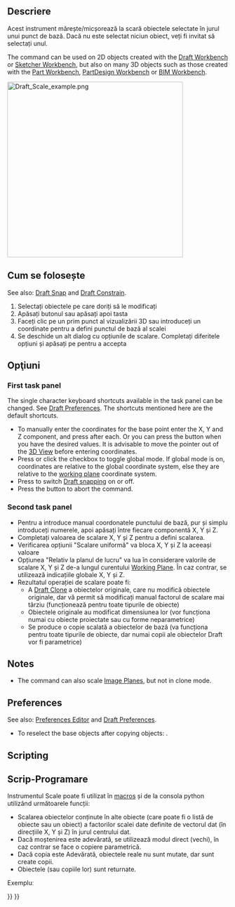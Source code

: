 <languages/>

{{Docnav
|[[Draft_Rotate|Rotate]]
|[[Draft_Mirror|Mirror]]
|[[Draft_Workbench|Draft]]
|IconL=Draft_Rotate.svg
|IconR=Draft_Mirror.svg
|IconC=Workbench_Draft.svg
}}

<div class="mw-translate-fuzzy">
{{GuiCommand/ro
|Name=Draft Scale
|Name/ro=Draft Scale
|MenuLocation=Draft → Scale
|Workbenches=[[Draft_Workbench/ro|Draft]], [[Arch_Workbench/ro|Arch]]
|Shortcut={{KEY|S}} {{KEY|C}}
|SeeAlso=[[Draft Clone/ro|Draft Clone]]
}}
</div>

<span id="Description"></span>
==Descriere==

<div class="mw-translate-fuzzy">
Acest instrument mărește/micșorează la scară  obiectele selectate în jurul unui punct de bază. Dacă nu este selectat niciun obiect, veți fi invitat să selectați unul.
</div>

The command can be used on 2D objects created with the [[Draft_Workbench|Draft Workbench]] or [[Sketcher_Workbench|Sketcher Workbench]], but also on many 3D objects such as those created with the [[Part_Workbench|Part Workbench]], [[PartDesign_Workbench|PartDesign Workbench]] or [[BIM_Workbench|BIM Workbench]].

[[Image:Draft_Scale_example.png|400px]]
{{Caption|Scaling an object around a base point}}

<span id="Usage"></span>
== Cum se folosește ==

See also: [[Draft_Snap|Draft Snap]] and [[Draft_Constrain|Draft Constrain]].

<div class="mw-translate-fuzzy">
# Selectați obiectele pe care doriți să le modificați
# Apăsați butonul {{KEY|[[Image:Draft Scale.png|16px]] [[Draft Scale]]}} sau apăsați {{KEY | S}} apoi tasta {{KEY|C}}
# Faceți clic pe un prim punct al vizualizării 3D sau introduceți un coordinate pentru a defini punctul de bază al scalei
# Se deschide un alt dialog cu opțiunile de scalare. Completați diferitele opțiuni și apăsați pe {{KEY | OK}} pentru a accepta
</div>

<span id="Options"></span>
== Opţiuni ==

===First task panel===

The single character keyboard shortcuts available in the task panel can be changed. See [[Draft_Preferences|Draft Preferences]]. The shortcuts mentioned here are the default shortcuts.

* To manually enter the coordinates for the base point enter the X, Y and Z component, and press {{KEY|Enter}} after each. Or you can press the {{Button|[[Image:Draft_AddPoint.svg|16px]] Enter Point}} button when you have the desired values. It is advisable to move the pointer out of the [[3D_View|3D View]] before entering coordinates.
* Press {{KEY|G}} or click the {{MenuCommand|Global}} checkbox to toggle global mode. If global mode is on, coordinates are relative to the global coordinate system, else they are relative to the [[Draft_SelectPlane|working plane]] coordinate system.
* Press {{KEY|S}} to switch [[Draft_Snap|Draft snapping]] on or off.
* Press the {{Button|Close}} button to abort the command.

===Second task panel===

<div class="mw-translate-fuzzy">
* Pentru a introduce manual coordonatele punctului de bază, pur și simplu introduceți numerele, apoi apăsați {{KEY | ENTER}} între fiecare componentă X, Y și Z.
* Completați valoarea de scalare X, Y și Z pentru a defini scalarea.
* Verificarea opțiunii "Scalare uniformă" va bloca X, Y și Z la aceeași valoare
* Opțiunea "Relativ la planul de lucru" va lua în considerare valorile de scalare X, Y și Z de-a lungul curentului [[Draft SelectPlane|Working Plane]]. În caz contrar, se utilizează indicațiile globale X, Y și Z.
* Rezultatul operației de scalare poate fi:
** A [[Draft Clone]] a obiectelor originale, care nu modifică obiectele originale, dar vă permit să modificați manual factorul de scalare mai târziu (funcționează pentru toate tipurile de obiecte)
** Obiectele originale au modificat dimensiunea lor (vor funcționa numai cu obiecte proiectate sau cu forme neparametrice)
** Se produce o copie scalată a obiectelor de bază (va funcționa pentru toate tipurile de obiecte, dar numai copii ale obiectelor Draft vor fi parametrice)
</div>

==Notes==

* The command can also scale [[Image_CreateImagePlane|Image Planes]], but not in clone mode.

==Preferences==

See also: [[Preferences_Editor|Preferences Editor]] and [[Draft_Preferences|Draft Preferences]].

* To reselect the base objects after copying objects: {{MenuCommand|Edit → Preferences → Draft → General → Select base objects after copying}}.

==Scripting==

<div class="mw-translate-fuzzy">
== Scrip-Programare ==
</div>

<div class="mw-translate-fuzzy">
Instrumentul Scale poate fi utilizat în [[macros]] și de la consola python utilizând următoarele funcții:
</div>

{{Code|code=
scaled_list = scale(objectslist, scale=Vector(1,1,1), center=Vector(0,0,0), copy=False)
}}

<div class="mw-translate-fuzzy">
* Scalarea obiectelor conținute în alte obiecte (care poate fi o listă de obiecte sau un obiect) a factorilor scalei date definite de vectorul dat (în direcțiile X, Y și Z) în jurul centrului dat.
* Dacă moștenirea este adevărată, se utilizează modul direct (vechi), în caz contrar se face o copiere parametrică.
* Dacă copia este Adevărată, obiectele reale nu sunt mutate, dar sunt create copii.
* Obiectele (sau copiile lor) sunt returnate.
</div>

Exempluː

{{Code|code=
import FreeCAD as App
import Draft

doc = App.newDocument()

pts = [App.Vector(0, 0, 0), App.Vector(500, 500, 0), App.Vector(600, 0, 0)]
wire1 = Draft.make_wire(pts, closed=True)
doc.recompute()

scale1 = App.Vector(2.3, 0.75, 0)
wire2 = Draft.scale(wire1, scale1, copy=True)
doc.recompute()

scale2 = App.Vector(-2, -1.5, 0)
wires = Draft.scale([wire1, wire2], scale2, copy=True)
doc.recompute()
}}


{{Docnav
|[[Draft_Rotate|Rotate]]
|[[Draft_Mirror|Mirror]]
|[[Draft_Workbench|Draft]]
|IconL=Draft_Rotate.svg
|IconR=Draft_Mirror.svg
|IconC=Workbench_Draft.svg
}}

{{Draft Tools navi{{#translation:}}}}
{{Userdocnavi{{#translation:}}}}